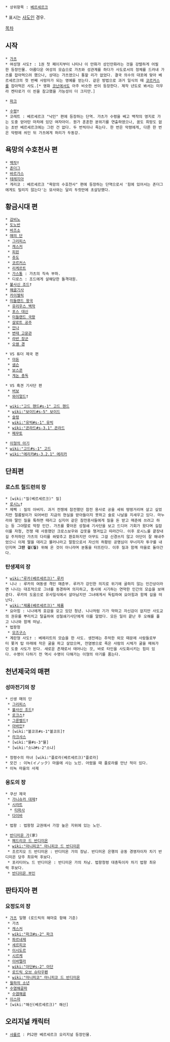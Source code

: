  * 상위항목 : [[베르세르크]]

† 표시는 [[사도(베르세르크)|사도]]인 경우.

[[목차]]
== 시작 ==
 * [[가츠(베르세르크)|가츠]]
 * 여성형 사도† : 1권 첫 페이지부터 나타나 이 만화가 성인만화라는 것을 강렬하게 어필한 등장인물. 아름다운 여성의 모습으로 가츠와 성관계를 하다가 사도로서의 정체를 드러내 가츠를 잡아먹으려 했으나, 상대는 가츠였으니 통할 리가 없었다. 결국 의수의 대포에 맞아 베르세르크의 첫 번째 사망자가 되는 영예를 얻는다. 같은 방법으로 과거 일식의 때 [[코르커스]]를 잡아먹은 사도.[* 영화 [[코난]]에서도 아주 비슷한 씬이 등장한다. 제작 년도로 봐서는 미우라 켄타로가 이 씬을 참고했을 가능성이 더 크지만.]

 * [[파크#s-2|파크]]

 * [[수령#s-3|수령]]†
 * 코레트 : 베르세르크 "낙인" 편에 등장하는 단역. 가츠가 수령을 베고 백작의 영지로 가는 도중 얻어탄 마차에 있던 여자아이. 뭔가 훈훈한 분위기를 연출하였으나, 꿈도 희망도 없는 초반 베르세르크에는 그런 건 없다. 두 번씩이나 죽는다. 한 번은 악령에게, 다른 한 번은 악령에 씌인 뒤 가츠에게 허리가 두동강.

== 욕망의 수호천사 편 ==
 * [[백작(베르세르크)|백작]]†
 * [[존더그]]
 * [[바르가스]]
 * [[테레지아]]
 * 게리코 : 베르세르크 "욕망의 수호천사" 편에 등장하는 단역으로서 '힘에 있어서는 존더그에게도 밀리지 않는다'는 묘사와는 달리 두컷만에 초살당했다.

== 황금시대 편 ==
 * [[감비노]]
 * [[도노반(베르세르크)|도노반]]
 * [[바즈소]]
 * [[매의 단]]
  * [[그리피스(베르세르크)|그리피스]]
  * [[캐스커(베르세르크)|캐스커]]
  * [[피핀]]
  * [[쥬도]]
  * [[코르커스]]
  * [[리케르트]]
  * [[가스통#s-2.2|가스통]] : 가츠의 직속 부하.
  * 디로스 : 조드에게 살해당한 돌격대원.
 * [[불사신 조드]]†
 * [[해골기사#s-1|해골기사]]
 * [[카이젤릭]]
 * [[미들랜드 왕국]]
  * [[유리우스 백작]]
  * [[포스 대신]]
  * [[미들랜드 국왕]]
  * [[샬로트 공주]]
  * [[안나#s-3|안나]]
  * [[변태 고문관]]
  * [[라반(베르세르크)|라반 장군]]
  * [[오웬(베르세르크)|오웬 경]]

 * VS 튜더 제국 편
  * [[아돈(베르세르크)|아돈]]
  * [[샘슨]]
  * [[보스콘]]
  * [[게논 총독]]

 * VS 흑견 기사단 편
  * [[갑옷 찢는 버보|버보]]
  * [[와이얼드]]†

 * [[wiki:"고드 핸드#s-1" 고드 핸드]]
  * [[wiki:"보이드#s-5" 보이드]]
  * [[슬렁]]
  * [[wiki:"유빅#s-1" 유빅]]
  * [[wiki:"콘라드#s-3.1" 콘라드]]
  * [[페무토]]

 * [[이형의 아기]]
 * [[wiki:"고드#s-1" 고드]]
 * [[wiki:"에리카#s-3.2.1" 에리카]]

== 단죄편 ==
=== 로스트 칠드런의 장 ===
 * [wiki:"질(베르세르크)" 질]
 * [[로시느]]†
 * 제펙 : 질의 아버지. 과거 전쟁에 참전했던 참전 용사로 공을 세워 떵떵거리며 살고 싶었지만 절름발이가 되어버린 지금의 현실을 받아들이지 못하고 술로 나날을 지새우고 있다. 마누라와 딸인 질을 툭하면 때리고 심지어 같은 참전용사들에게 질을 돈 받고 매춘에 쓰려고 하는 등 그야말로 막장 인간. 가츠를 쫓아온 성철쇄 기사단을 보고 드디어 기회가 왔다며 길잡이를 자청, 전쟁 때 사용했던 크로스보우와 갑옷을 챙겨입고 따라간다. 이후 로시느를 끝장내길 주저하던 가츠의 다리를 쏴맞추고 환호하지만 아무도 그걸 신경쓰지 않고 아단이 잘 해내주었으니 이제 딸을 데리고 물러나라고 말함으로서 자신의 허황된 공명심이 무너지자 투구를 내던지며 '''그딴 걸(질)''' 위해 온 것이 아니라며 분통을 터뜨린다. 이후 질과 함께 마을로 돌아간다.
=== 탄생제의 장 ===
 * [[wiki:"루카(베르세르크)" 루카]]
 * 니나 : 루카의 여동생 격인 매춘부. 루카가 강인한 의지로 위기에 굴하지 않는 인간상이라면 니나는 대조적으로 그녀를 동경하며 의지하고, 동시에 시기하는 연약한 인간의 모습을 보여준다. 루카의 도움으로 유사일식에서 살아남지만 그녀에게서 독립하여 요아힘과 함께 길을 떠난다.
 * [[wiki:"제롬(베르세르크)" 제롬]]
 * 요아힘 : 니나에게 호감을 갖고 있던 청년. 니나처럼 기가 약하고 자신감이 없지만 사도교의 권유를 뿌리치고 탈출하여 성철쇄기사단에게 이를 알렸다. 모든 일이 끝난 후 오해를 풀고 니나와 함께 떠남.
 * 법왕청
  * [[모즈구스]]
 * 계란형 사도† : 베헤리트의 모습을 한 사도. 생전에는 추악한 외모 때문에 사람들로부터 쫓겨 탑 아래에 작은 굴을 파고 살았으며, 전염병으로 죽은 사람의 시체가 굴을 메워가던 도중 사도가 된다. 새로운 존재로서 태어나는 것, 바로 타인을 사도화시키는 힘이 있다. 수명이 다하기 전 역시 수명이 다해가는 이형의 아기를 품는다.

== 천년제국의 매편 ==
=== 성마전기의 장 ===
 * 신생 매의 단
  * [[그리피스(베르세르크)|그리피스]]
  * [[불사신 조드]]†
  * [[로크스]]†
  * [[그룬벨드]]†
  * [[아바인]]†
  * [wiki:"볼코프#s-1"볼코프]†
  * [[라크샤스]]
  * [wiki:"뮬#s-3"뮬]
  * [wiki:"소냐#s-2"소냐]

 * 정령수의 마녀 [wiki:"플로라(베르세르크)"플로라]
 * 모건 : 이녹(イノック) 마을에 사는 노인. 어렸을 때 플로라를 만난 적이 있다.
 * 이녹 마을의 사제
=== 응도의 장 ===
 * 쿠샨 제국
  * [[가니슈카 대제]]†
  * [[시라트]]
   * [[타파사]]
  * [[다이바]]

 * 법왕 : 법왕청 교권에서 가장 높은 지위에 있는 노인.

 * [[반디미온 가]](家)
  * [[페드리코 드 반디미온]]
  * [[wiki:"마니피코" 마니피코 드 반디미온]]
  * 조르지오 드 반디미온 : 반디미온 가의 장남. 반디미온 은행의 공동 경영자이자 차기 반디미온 당주 최유력 후보다.
  * 포리티아노 드 반디미온 : 반디미온 가의 차남. 법왕청령 대총독이자 차기 법왕 최유력 후보다.
  * [[반디미온 부인]]

== 판타지아 편 ==
=== 요정도의 장 ===
 * [[가츠(베르세르크)|가츠]] 일행 (로드릭의 해마호 항해 기준)
  * 가츠
  * [[캐스커(베르세르크)|캐스커]]
  * [[wiki:"파크#s-2" 파크]]
  * [[파르네제]]
  * [[세르피코]]
  * [[이시도르]]
  * [[시르케]]
  * [[이바렐라]]
  * [[wiki:"아단#s-2" 아단]]
  * [[로드릭 오브 슈타우펜]]
  * [[wiki:"마니피코" 마니피코 드 반디미온]]
 * [[월하의 소년]]
 * [[수염해골파]]
  * [[수염해골]]
 * [[이스마]]
 * [wiki:"해신(베르세르크)" 해신]

== 오리지널 캐릭터 ==
 * [[샤를르]] : PS2판 베르세르크 오리지널 등장인물.
